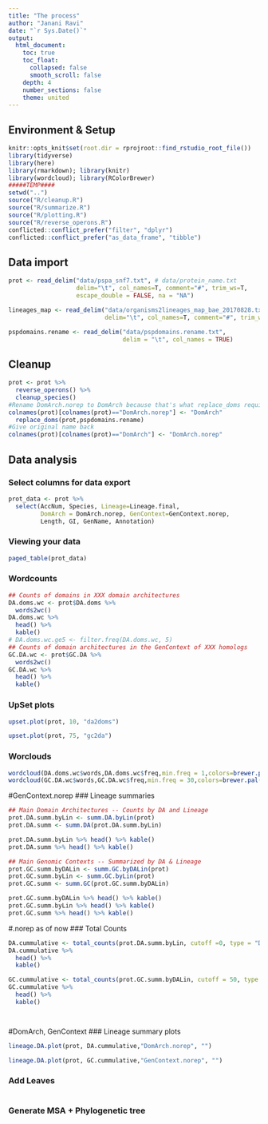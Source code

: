 ```yaml
---
title: "The process"
author: "Janani Ravi"
date: "`r Sys.Date()`"
output:
  html_document:
    toc: true
    toc_float:
      collapsed: false
      smooth_scroll: false
    depth: 4
    number_sections: false
    theme: united
---
```

## Environment & Setup
```r
knitr::opts_knit$set(root.dir = rprojroot::find_rstudio_root_file())
library(tidyverse)
library(here)
library(rmarkdown); library(knitr)
library(wordcloud); library(RColorBrewer)
#####TEMP####
setwd("..")
source("R/cleanup.R")
source("R/summarize.R")
source("R/plotting.R")
source("R/reverse_operons.R")
conflicted::conflict_prefer("filter", "dplyr")
conflicted::conflict_prefer("as_data_frame", "tibble")
```


## Data import
```r
prot <- read_delim("data/pspa_snf7.txt", # data/protein_name.txt
                   delim="\t", col_names=T, comment="#", trim_ws=T,
                   escape_double = FALSE, na = "NA")

lineages_map <- read_delim("data/organisms2lineages_map_bae_20170828.txt",
                           delim="\t", col_names=T, comment="#", trim_ws=T)

pspdomains.rename <- read_delim("data/pspdomains.rename.txt",
                                delim = "\t", col_names = TRUE)
```


## Cleanup
```r
prot <- prot %>%
  reverse_operons() %>%
  cleanup_species()
#Rename DomArch.norep to DomArch because that's what replace_doms requires as a column
colnames(prot)[colnames(prot)=="DomArch.norep"] <- "DomArch"
  replace_doms(prot,pspdomains.rename)
#Give original name back
colnames(prot)[colnames(prot)=="DomArch"] <- "DomArch.norep"
```

## Data analysis
### Select columns for data export
```r
prot_data <- prot %>%
  select(AccNum, Species, Lineage=Lineage.final,
         DomArch = DomArch.norep, GenContext=GenContext.norep,
         Length, GI, GenName, Annotation)
```

### Viewing your data
```r
paged_table(prot_data)
```

### Wordcounts
```r
## Counts of domains in XXX domain architectures
DA.doms.wc <- prot$DA.doms %>%
  words2wc()
DA.doms.wc %>%
  head() %>%
  kable()
# DA.doms.wc.ge5 <- filter.freq(DA.doms.wc, 5)
## Counts of domain architectures in the GenContext of XXX homologs
GC.DA.wc <- prot$GC.DA %>%
  words2wc()
GC.DA.wc %>%
  head() %>%
  kable()
```



### UpSet plots
```r
upset.plot(prot, 10, "da2doms")
```

```r
upset.plot(prot, 75, "gc2da")
```

### Worclouds
```r
wordcloud(DA.doms.wc$words,DA.doms.wc$freq,min.freq = 1,colors=brewer.pal(8, "Spectral"),scale=c(2.5,.5))
wordcloud(GC.DA.wc$words,GC.DA.wc$freq,min.freq = 30,colors=brewer.pal(8, "Spectral"), scale=c(2.5,.4))
```
#GenContext.norep
### Lineage summaries
```r
## Main Domain Architectures -- Counts by DA and Lineage
prot.DA.summ.byLin <- summ.DA.byLin(prot)
prot.DA.summ <- summ.DA(prot.DA.summ.byLin)

prot.DA.summ.byLin %>% head() %>% kable()
prot.DA.summ %>% head() %>% kable()

## Main Genomic Contexts -- Summarized by DA & Lineage
prot.GC.summ.byDALin <- summ.GC.byDALin(prot)
prot.GC.summ.byLin <- summ.GC.byLin(prot)
prot.GC.summ <- summ.GC(prot.GC.summ.byDALin)

prot.GC.summ.byDALin %>% head() %>% kable()
prot.GC.summ.byLin %>% head() %>% kable()
prot.GC.summ %>% head() %>% kable()
```
#.norep as of now
### Total Counts
```r
DA.cummulative <- total_counts(prot.DA.summ.byLin, cutoff =0, type = "DA")
DA.cummulative %>%
  head() %>%
  kable()

GC.cummulative <- total_counts(prot.GC.summ.byDALin, cutoff = 50, type = "GC") 
GC.cummulative %>%
  head() %>%
  kable()




```
#DomArch, GenContext
### Lineage summary plots
```r
lineage.DA.plot(prot, DA.cummulative,"DomArch.norep", "")

lineage.DA.plot(prot, GC.cummulative,"GenContext.norep", "")
```

### Add Leaves
```r

```

### Generate MSA + Phylogenetic tree
```r

```
